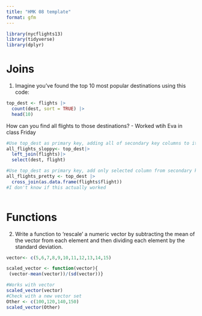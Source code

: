 ```yaml
---
title: "HMK 08 template"
format: gfm
---
```

```r
library(nycflights13)
library(tidyverse)
library(dplyr)
```

# Joins

1. Imagine you’ve found the top 10 most popular destinations using this code:
```r
top_dest <- flights |>
  count(dest, sort = TRUE) |>
  head(10)
```
How can you find all flights to those destinations?
- Worked wtih Eva in class Friday
```r

#Use top_dest as primary key, adding all of secondary key columns to it
all_flights_sloppy<- top_dest|>
  left_join(flights)|>
  select(dest, flight)

#Use top_dest as primary key, add only selected column from secondary key to it
all_flights_pretty <- top_dest |>
  cross_join(as.data.frame(flights$flight))
#I don't know if this actually worked
  
```

# Functions

2. Write a function to 'rescale' a numeric vector by subtracting the mean of the vector from each element and then dividing each element by the standard deviation. 
```r
vector<- c(5,6,7,8,9,10,11,12,13,14,15)

scaled_vector <- function(vector){
 (vector-mean(vector))/(sd(vector))}

#Works with vector
scaled_vector(vector)
#Check with a new vector set
Other <- c(100,120,140,150)
scaled_vector(Other)
```


